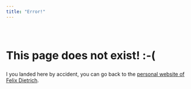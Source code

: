 ```yaml
---
title: "Error!"
---
```


<script src="https://felix-dietrich.de/site_libs/header-attrs-2.14/header-attrs.js"></script>
<script src="https://felix-dietrich.de/site_libs/jquery-3.6.0/jquery-3.6.0.min.js"></script>
<meta name="viewport" content="width=device-width, initial-scale=1">
<link href="https://felix-dietrich.de/site_libs/bootstrap-3.3.5/css/bootstrap.min.css" rel="stylesheet">
<script src="https://felix-dietrich.de/site_libs/bootstrap-3.3.5/js/bootstrap.min.js"></script>
<script src="https://felix-dietrich.de/site_libs/bootstrap-3.3.5/shim/html5shiv.min.js"></script>
<script src="https://felix-dietrich.de/site_libs/bootstrap-3.3.5/shim/respond.min.js"></script>
<style>h1 {font-size: 34px;}
       h1.title {font-size: 38px;}
       h2 {font-size: 30px;}
       h3 {font-size: 24px;}
       h4 {font-size: 18px;}
       h5 {font-size: 16px;}
       h6 {font-size: 12px;}
       code {color: inherit; background-color: rgba(0, 0, 0, 0.04);}
       pre:not([class]) { background-color: white }</style>
<script src="https://felix-dietrich.de/site_libs/navigation-1.1/tabsets.js"></script>
<link href="https://felix-dietrich.de/site_libs/font-awesome-5.1.0/css/all.css" rel="stylesheet">
<link href="https://felix-dietrich.de/site_libs/font-awesome-5.1.0/css/v4-shims.css" rel="stylesheet">
<style type="text/css">
  code{white-space: pre-wrap;}
  span.smallcaps{font-variant: small-caps;}
  span.underline{text-decoration: underline;}
  div.column{display: inline-block; vertical-align: top; width: 50%;}
  div.hanging-indent{margin-left: 1.5em; text-indent: -1.5em;}
  ul.task-list{list-style: none;}
    </style>
<style type="text/css">
.main-container {
  max-width: 940px;
  margin-left: auto;
  margin-right: auto;
}
img {
  max-width:100%;
}
.tabbed-pane {
  padding-top: 12px;
}
.html-widget {
  margin-bottom: 20px;
}
button.code-folding-btn:focus {
  outline: none;
}
summary {
  display: list-item;
}
pre code {
  padding: 0;
}
</style>
<style type="text/css">
.dropdown-submenu {
  position: relative;
}
.dropdown-submenu>.dropdown-menu {
  top: 0;
  left: 100%;
  margin-top: -6px;
  margin-left: -1px;
  border-radius: 0 6px 6px 6px;
}
.dropdown-submenu:hover>.dropdown-menu {
  display: block;
}
.dropdown-submenu>a:after {
  display: block;
  content: " ";
  float: right;
  width: 0;
  height: 0;
  border-color: transparent;
  border-style: solid;
  border-width: 5px 0 5px 5px;
  border-left-color: #cccccc;
  margin-top: 5px;
  margin-right: -10px;
}
.dropdown-submenu:hover>a:after {
  border-left-color: #adb5bd;
}
.dropdown-submenu.pull-left {
  float: none;
}
.dropdown-submenu.pull-left>.dropdown-menu {
  left: -100%;
  margin-left: 10px;
  border-radius: 6px 0 6px 6px;
}
</style>
<script type="text/javascript">
// manage active state of menu based on current page
$(document).ready(function () {
  // active menu anchor
  href = window.location.pathname
  href = href.substr(href.lastIndexOf('/') + 1)
  if (href === "")
    href = "index.html";
  var menuAnchor = $('a[href="' + href + '"]');

  // mark it active
  menuAnchor.tab('show');

  // if it's got a parent navbar menu mark it active as well
  menuAnchor.closest('li.dropdown').addClass('active');

  // Navbar adjustments
  var navHeight = $(".navbar").first().height() + 15;
  var style = document.createElement('style');
  var pt = "padding-top: " + navHeight + "px; ";
  var mt = "margin-top: -" + navHeight + "px; ";
  var css = "";
  // offset scroll position for anchor links (for fixed navbar)
  for (var i = 1; i <= 6; i++) {
    css += ".section h" + i + "{ " + pt + mt + "}\n";
  }
  style.innerHTML = "body {" + pt + "padding-bottom: 40px; }\n" + css;
  document.head.appendChild(style);
});
</script>
<!-- tabsets -->
<style type="text/css">
.tabset-dropdown > .nav-tabs {
  display: inline-table;
  max-height: 500px;
  min-height: 44px;
  overflow-y: auto;
  border: 1px solid #ddd;
  border-radius: 4px;
}

.tabset-dropdown > .nav-tabs > li.active:before {
  content: "";
  font-family: 'Glyphicons Halflings';
  display: inline-block;
  padding: 10px;
  border-right: 1px solid #ddd;
}

.tabset-dropdown > .nav-tabs.nav-tabs-open > li.active:before {
  content: "&#xe258;";
  border: none;
}

.tabset-dropdown > .nav-tabs.nav-tabs-open:before {
  content: "";
  font-family: 'Glyphicons Halflings';
  display: inline-block;
  padding: 10px;
  border-right: 1px solid #ddd;
}

.tabset-dropdown > .nav-tabs > li.active {
  display: block;
}

.tabset-dropdown > .nav-tabs > li > a,
.tabset-dropdown > .nav-tabs > li > a:focus,
.tabset-dropdown > .nav-tabs > li > a:hover {
  border: none;
  display: inline-block;
  border-radius: 4px;
  background-color: transparent;
}

.tabset-dropdown > .nav-tabs.nav-tabs-open > li {
  display: block;
  float: none;
}

.tabset-dropdown > .nav-tabs > li {
  display: none;
}
</style>
<!-- code folding -->
<link rel="stylesheet" href="https://felix-dietrich.de/styles/custom.css" type="text/css">
<link rel="stylesheet" href="https://felix-dietrich.de/styles/garbata/WebFonts/garbata_regular_macroman/stylesheet.css" type="text/css">
<link rel="stylesheet" href="https://felix-dietrich.de/styles/academicons-1.9.1/css/academicons.min.css" type="text/css">
<link rel="stylesheet" href="https://felix-dietrich.de/styles/Reforma/ReformaWebfonts/fonts.css" type="text/css">
<link rel="stylesheet" href="https://felix-dietrich.de/styles/iA-Fonts/iA-Writer-Mono/Webfonts/fonts.css" type="text/css">
<link rel="apple-touch-icon" sizes="180x180" href="https://felix-dietrich.de/favicon/apple-touch-icon.png">
<link rel="icon" type="image/png" sizes="32x32" href="https://felix-dietrich.de/favicon/favicon-32x32.png">
<link rel="icon" type="image/png" sizes="16x16" href="https://felix-dietrich.de/favicon/favicon-16x16.png">
<link rel="manifest" href="https://felix-dietrich.de/favicon/site.webmanifest">
<link rel="mask-icon" href="https://felix-dietrich.de/favicon/safari-pinned-tab.svg" color="#fabd2f">
<link rel="shortcut icon" href="https://felix-dietrich.de/favicon/favicon.ico">
<meta name="msapplication-TileColor" content="#fabd2f">
<meta name="msapplication-config" content="https://felix-dietrich.de/favicon/browserconfig.xml">
<style>body {padding-top: 65px; padding-bottom: 40px; }
.section h1{ padding-top: 65px; margin-top: -65px; }
.section h2{ padding-top: 65px; margin-top: -65px; }
.section h3{ padding-top: 65px; margin-top: -65px; }
.section h4{ padding-top: 65px; margin-top: -65px; }
.section h5{ padding-top: 65px; margin-top: -65px; }
.section h6{ padding-top: 65px; margin-top: -65px; }
</style>

<div class="section">
           
<h2 style="margin-top:0!important";">This page does not exist! :-(</h2>

I you landed here by accident, you can go back to the [personal website of Felix Dietrich](https://felix-dietrich.de).
